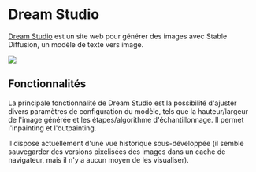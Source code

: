 
# Dream Studio

[Dream Studio](https://beta.dreamstudio.ai/dream) est un site web pour générer des images avec Stable Diffusion, un modèle de texte vers image.

<div style={{ textAlign: "center" }}>
  <Image
    src="/docs/assets/tooling/dreamstudio.webp"
    width={1433}
    height={767}
    style={{ width: "750px", margin: "auto" }}
  />
</div>

## Fonctionnalités

La principale fonctionnalité de Dream Studio est la possibilité d'ajuster divers paramètres de configuration du modèle, tels que la hauteur/largeur de l'image générée et les étapes/algorithme d'échantillonnage. Il permet l'inpainting et l'outpainting.

Il dispose actuellement d'une vue historique sous-développée (il semble sauvegarder des versions pixelisées des images dans un cache de navigateur, mais il n'y a aucun moyen de les visualiser).

